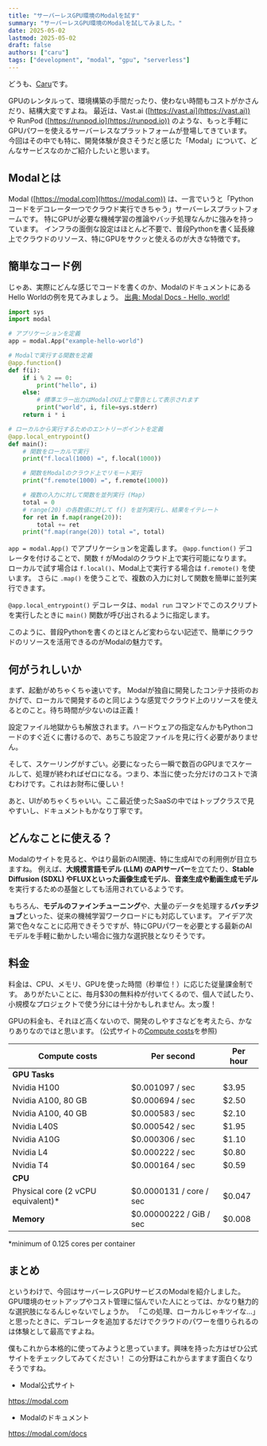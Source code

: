```yaml
---
title: "サーバーレスGPU環境のModalを試す"
summary: "サーバーレスGPU環境のModalを試してみました。"
date: 2025-05-02
lastmod: 2025-05-02
draft: false
authors: ["caru"]
tags: ["development", "modal", "gpu", "serverless"]
---
```


どうも、[Caru](https://runa.dev/caru)です。

GPUのレンタルって、環境構築の手間だったり、使わない時間もコストがかさんだり、結構大変ですよね。
最近は、Vast.ai ([https://vast.ai](https://vast.ai)) や RunPod ([https://runpod.io](https://runpod.io)) のような、もっと手軽にGPUパワーを使えるサーバーレスなプラットフォームが登場してきています。
今回はその中でも特に、開発体験が良さそうだと感じた「Modal」について、どんなサービスなのかご紹介したいと思います。

## Modalとは

Modal ([https://modal.com](https://modal.com)) は、一言でいうと「Pythonコードをデコレータ一つでクラウド実行できちゃう」サーバーレスプラットフォームです。
特にGPUが必要な機械学習の推論やバッチ処理なんかに強みを持っています。
インフラの面倒な設定はほとんど不要で、普段Pythonを書く延長線上でクラウドのリソース、特にGPUをサクッと使えるのが大きな特徴です。

## 簡単なコード例

じゃあ、実際にどんな感じでコードを書くのか、ModalのドキュメントにあるHello Worldの例を見てみましょう。
[出典: Modal Docs - Hello, world!](https://modal.com/docs/examples/hello_world)

```python
import sys
import modal

# アプリケーションを定義
app = modal.App("example-hello-world")

# Modalで実行する関数を定義
@app.function()
def f(i):
    if i % 2 == 0:
        print("hello", i)
    else:
        # 標準エラー出力はModalのUI上で警告として表示されます
        print("world", i, file=sys.stderr)
    return i * i

# ローカルから実行するためのエントリーポイントを定義
@app.local_entrypoint()
def main():
    # 関数をローカルで実行
    print("f.local(1000) =", f.local(1000))

    # 関数をModalのクラウド上でリモート実行
    print("f.remote(1000) =", f.remote(1000))

    # 複数の入力に対して関数を並列実行 (Map)
    total = 0
    # range(20) の各数値に対して f() を並列実行し、結果をイテレート
    for ret in f.map(range(20)):
        total += ret
    print("f.map(range(20)) total =", total)

```

`app = modal.App()` でアプリケーションを定義します。
`@app.function()` デコレータを付けることで、関数 `f` がModalのクラウド上で実行可能になります。
ローカルで試す場合は `f.local()`、Modal上で実行する場合は `f.remote()` を使います。
さらに `.map()` を使うことで、複数の入力に対して関数を簡単に並列実行できます。

`@app.local_entrypoint()` デコレータは、`modal run` コマンドでこのスクリプトを実行したときに `main()` 関数が呼び出されるように指定します。

このように、普段Pythonを書くのとほとんど変わらない記述で、簡単にクラウドのリソースを活用できるのがModalの魅力です。

## 何がうれしいか

まず、起動がめちゃくちゃ速いです。
Modalが独自に開発したコンテナ技術のおかげで、ローカルで開発するのと同じような感覚でクラウド上のリソースを使えるとのこと。待ち時間が少ないのは正義！

設定ファイル地獄からも解放されます。ハードウェアの指定なんかもPythonコードのすぐ近くに書けるので、あちこち設定ファイルを見に行く必要がありません。

そして、スケーリングがすごい。必要になったら一瞬で数百のGPUまでスケールして、処理が終わればゼロになる。つまり、本当に使った分だけのコストで済むわけです。これはお財布に優しい！

あと、UIがめちゃくちゃいい。ここ最近使ったSaaSの中ではトップクラスで見やすいし、ドキュメントもかなり丁寧です。

## どんなことに使える？

Modalのサイトを見ると、やはり最新のAI関連、特に生成AIでの利用例が目立ちますね。
例えば、**大規模言語モデル (LLM) のAPIサーバー**を立てたり、**Stable Diffusion (SDXL) やFLUXといった画像生成モデル**、**音楽生成や動画生成モデル**を実行するための基盤としても活用されているようです。  

もちろん、**モデルのファインチューニング**や、大量のデータを処理する**バッチジョブ**といった、従来の機械学習ワークロードにも対応しています。
アイデア次第で色々なことに応用できそうですが、特にGPUパワーを必要とする最新のAIモデルを手軽に動かしたい場合に強力な選択肢となりそうです。

## 料金

料金は、CPU、メモリ、GPUを使った時間（秒単位！）に応じた従量課金制です。
ありがたいことに、毎月$30の無料枠が付いてくるので、個人で試したり、小規模なプロジェクトで使う分には十分かもしれません。太っ腹！

GPUの料金も、それほど高くないので、開発のしやすさなどを考えたら、かなりありなのではと思います。
(公式サイトの[Compute costs](https://modal.com/pricing#compute-costs)を参照)

| Compute costs | Per second | Per hour |
|---------------|------------|----------|
| **GPU Tasks** |            |          |
| Nvidia H100 | $0.001097 / sec | $3.95 |
| Nvidia A100, 80 GB | $0.000694 / sec | $2.50 |
| Nvidia A100, 40 GB | $0.000583 / sec | $2.10 |
| Nvidia L40S | $0.000542 / sec | $1.95 |
| Nvidia A10G | $0.000306 / sec | $1.10 |
| Nvidia L4 | $0.000222 / sec | $0.80 |
| Nvidia T4 | $0.000164 / sec | $0.59 |
| **CPU** |            |          |
| Physical core (2 vCPU equivalent)* | $0.0000131 / core / sec | $0.047 |
| **Memory** | $0.00000222 / GiB / sec | $0.008 |

*minimum of 0.125 cores per container

## まとめ

というわけで、今回はサーバーレスGPUサービスのModalを紹介しました。
GPU環境のセットアップやコスト管理に悩んでいた人にとっては、かなり魅力的な選択肢になるんじゃないでしょうか。
「この処理、ローカルじゃキツイな…」と思ったときに、デコレータを追加するだけでクラウドのパワーを借りられるのは体験として最高ですよね。

僕もこれから本格的に使ってみようと思っています。興味を持った方はぜひ公式サイトをチェックしてみてください！
この分野はこれからますます面白くなりそうですね。

- Modal公式サイト

https://modal.com

- Modalのドキュメント

https://modal.com/docs
